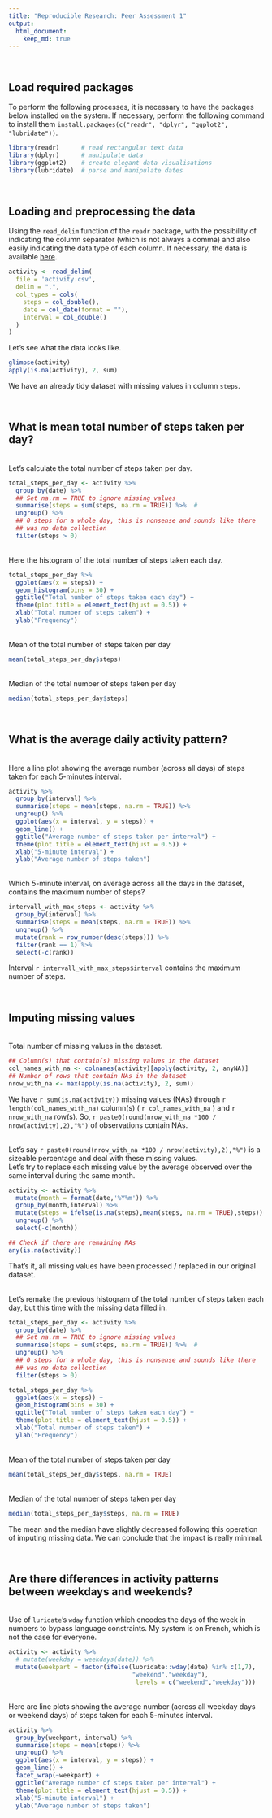 ```yaml
---
title: "Reproducible Research: Peer Assessment 1"
output: 
  html_document:
    keep_md: true
---
```


<br />  

## Load required packages      
To perform the following processes, it is necessary to have the packages below 
installed on the system. If necessary, perform the following command to 
install them `install.packages(c("readr", "dplyr", "ggplot2", "lubridate"))`.

```r
library(readr)      # read rectangular text data
library(dplyr)      # manipulate data 
library(ggplot2)    # create elegant data visualisations 
library(lubridate)  # parse and manipulate dates
```
  
<br /> 

## Loading and preprocessing the data  
Using the `read_delim` function of the `readr` package, with the possibility of 
indicating the column separator (which is not always a comma) and also easily 
indicating the data type of each column. If necessary, the data is available 
[here][datalink].
```r
activity <- read_delim(
  file = 'activity.csv',
  delim = ",",
  col_types = cols(
    steps = col_double(),
    date = col_date(format = ""),
    interval = col_double()
  )
)
```
Let's see what the data looks like.
```r
glimpse(activity)
apply(is.na(activity), 2, sum)
```
We have an already tidy dataset with missing values in column `steps`.
  
<br />

## What is mean total number of steps taken per day? 
<br />
Let's calculate the total number of steps taken per day.
```r
total_steps_per_day <- activity %>% 
  group_by(date) %>%
  ## Set na.rm = TRUE to ignore missing values
  summarise(steps = sum(steps, na.rm = TRUE)) %>%  # 
  ungroup() %>%
  ## 0 steps for a whole day, this is nonsense and sounds like there 
  ## was no data collection
  filter(steps > 0)
```
<br />
Here the histogram of the total number of steps taken each day.
```r
total_steps_per_day %>%
  ggplot(aes(x = steps)) + 
  geom_histogram(bins = 30) + 
  ggtitle("Total number of steps taken each day") +
  theme(plot.title = element_text(hjust = 0.5)) +
  xlab("Total number of steps taken") + 
  ylab("Frequency")
```
<br />
Mean of the total number of steps taken per day
```r
mean(total_steps_per_day$steps)
```
<br />
Median of the total number of steps taken per day
```r
median(total_steps_per_day$steps)
```



<br />  

## What is the average daily activity pattern?

<br />
Here a line plot showing the average number (across all days) of steps taken for 
each 5-minutes interval.
```r
activity %>% 
  group_by(interval) %>% 
  summarise(steps = mean(steps, na.rm = TRUE)) %>%
  ungroup() %>%
  ggplot(aes(x = interval, y = steps)) + 
  geom_line() + 
  ggtitle("Average number of steps taken per interval") + 
  theme(plot.title = element_text(hjust = 0.5)) +
  xlab("5-minute interval") + 
  ylab("Average number of steps taken")
```

<br />
Which 5-minute interval, on average across all the days in the dataset, contains
the maximum number of steps?
```r
intervall_with_max_steps <- activity %>% 
  group_by(interval) %>% 
  summarise(steps = mean(steps, na.rm = TRUE)) %>%
  ungroup() %>%
  mutate(rank = row_number(desc(steps))) %>%
  filter(rank == 1) %>%
  select(-c(rank))
```
Interval ``r intervall_with_max_steps$interval`` contains the maximum 
number of steps.

<br />  

## Imputing missing values
<br />
Total number of missing values in the dataset. 
```r
## Column(s) that contain(s) missing values in the dataset
col_names_with_na <- colnames(activity)[apply(activity, 2, anyNA)]
## Number of rows that contain NAs in the dataset
nrow_with_na <- max(apply(is.na(activity), 2, sum))
```
We have ``r sum(is.na(activity))`` missing values (NAs) through 
`r length(col_names_with_na)` column(s) ( ``r col_names_with_na`` ) 
and ``r nrow_with_na`` row(s). So, 
``r paste0(round(nrow_with_na *100 / nrow(activity),2),"%")`` of observations
contain NAs.   

<br />
Let's say ``r paste0(round(nrow_with_na *100 / nrow(activity),2),"%")`` 
is a sizeable percentage and deal with these missing values.   
Let's try to replace each missing value by the average observed 
over the same interval during the same month.
```r
activity <- activity %>%
  mutate(month = format(date,'%Y%m')) %>% 
  group_by(month,interval) %>%
  mutate(steps = ifelse(is.na(steps),mean(steps, na.rm = TRUE),steps)) %>%
  ungroup() %>%
  select(-c(month))

## Check if there are remaining NAs
any(is.na(activity))
```
That's it, all missing values have been processed / replaced in our original 
dataset.

<br />
Let's remake the previous histogram of the total number of steps taken each day,
but this time with the missing data filled in.
```r
total_steps_per_day <- activity %>% 
  group_by(date) %>%
  ## Set na.rm = TRUE to ignore missing values
  summarise(steps = sum(steps, na.rm = TRUE)) %>%  # 
  ungroup() %>%
  ## 0 steps for a whole day, this is nonsense and sounds like there 
  ## was no data collection
  filter(steps > 0)

total_steps_per_day %>%
  ggplot(aes(x = steps)) + 
  geom_histogram(bins = 30) + 
  ggtitle("Total number of steps taken each day") +
  theme(plot.title = element_text(hjust = 0.5)) +
  xlab("Total number of steps taken") + 
  ylab("Frequency")
```
<br />
Mean of the total number of steps taken per day
```r
mean(total_steps_per_day$steps, na.rm = TRUE)
```
<br />
Median of the total number of steps taken per day
```r
median(total_steps_per_day$steps, na.rm = TRUE)
```
The mean and the median have slightly decreased following this operation of 
imputing missing data. We can conclude that the impact is really minimal.

<br />  

## Are there differences in activity patterns between weekdays and weekends?

<br />
Use of `luridate`'s `wday` function which encodes the days of the week in 
numbers to bypass language constraints. My system is on French, which is 
not the case for everyone.
```r
activity <- activity %>% 
  # mutate(weekday = weekdays(date)) %>% 
  mutate(weekpart = factor(ifelse(lubridate::wday(date) %in% c(1,7),
                                  "weekend","weekday"),
                                   levels = c("weekend","weekday")))
```
<br />
Here are line plots showing the average number (across all weekday days or 
weekend days) of steps taken for each 5-minutes interval.
```r
activity %>%
  group_by(weekpart, interval) %>% 
  summarise(steps = mean(steps)) %>%
  ungroup() %>% 
  ggplot(aes(x = interval, y = steps)) + 
  geom_line() +
  facet_wrap(~weekpart) +
  ggtitle("Average number of steps taken per interval") +
  theme(plot.title = element_text(hjust = 0.5)) +
  xlab("5-minute interval") + 
  ylab("Average number of steps taken")
```

[datalink]: https://d396qusza40orc.cloudfront.net/repdata%2Fdata%2Factivity.zip

